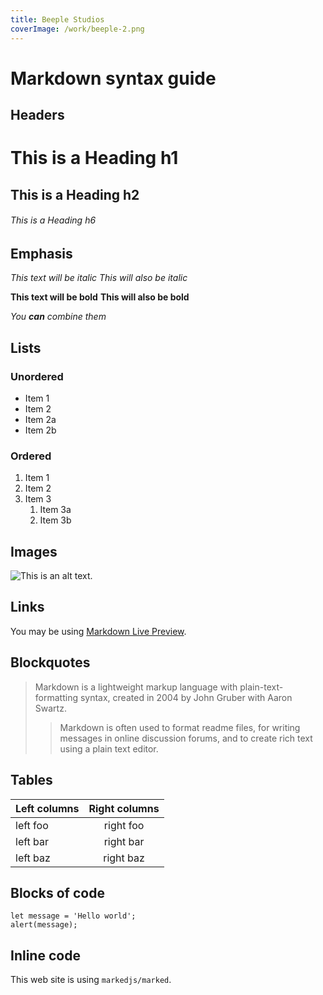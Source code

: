 ```yaml
---
title: Beeple Studios
coverImage: /work/beeple-2.png
---
```


# Markdown syntax guide

## Headers

# This is a Heading h1

## This is a Heading h2

###### This is a Heading h6

## Emphasis

_This text will be italic_
_This will also be italic_

**This text will be bold**
**This will also be bold**

_You **can** combine them_

## Lists

### Unordered

- Item 1
- Item 2
- Item 2a
- Item 2b

### Ordered

1. Item 1
2. Item 2
3. Item 3
   1. Item 3a
   2. Item 3b

## Images

![This is an alt text.](/image/sample.webp 'This is a sample image.')

## Links

You may be using [Markdown Live Preview](https://markdownlivepreview.com/).

## Blockquotes

> Markdown is a lightweight markup language with plain-text-formatting syntax, created in 2004 by John Gruber with Aaron Swartz.
>
> > Markdown is often used to format readme files, for writing messages in online discussion forums, and to create rich text using a plain text editor.

## Tables

| Left columns | Right columns |
| ------------ | :-----------: |
| left foo     |   right foo   |
| left bar     |   right bar   |
| left baz     |   right baz   |

## Blocks of code

```
let message = 'Hello world';
alert(message);
```

## Inline code

This web site is using `markedjs/marked`.
